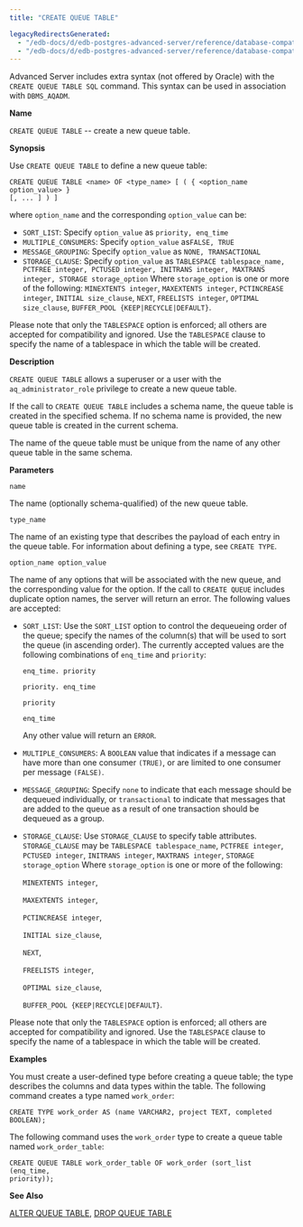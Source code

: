 ```yaml
---
title: "CREATE QUEUE TABLE"

legacyRedirectsGenerated:
  - "/edb-docs/d/edb-postgres-advanced-server/reference/database-compatibility-for-oracle-developers-sql-guide/13/create_queue_table.html"
  - "/edb-docs/d/edb-postgres-advanced-server/reference/database-compatibility-for-oracle-developers-sql-guide/latest/create_queue_table.html"
---
```


<div id="create_queue_table" class="registered_link"></div>

Advanced Server includes extra syntax (not offered by Oracle) with the `CREATE QUEUE TABLE SQL` command. This syntax can be used in association with `DBMS_AQADM`.

**Name**

`CREATE QUEUE TABLE` -- create a new queue table.

**Synopsis**

Use `CREATE QUEUE TABLE` to define a new queue table:

```text
CREATE QUEUE TABLE <name> OF <type_name> [ ( { <option_name option_value> }
[, ... ] ) ]
```

where `option_name` and the corresponding `option_value` can be:

-   `SORT_LIST`: Specify `option_value` as `priority, enq_time` 
-   `MULTIPLE_CONSUMERS`: Specify `option_value` as`FALSE, TRUE`
-   `MESSAGE_GROUPING`: Specify `option_value` as `NONE, TRANSACTIONAL` 
-   `STORAGE_CLAUSE`: Specify `option_value` as `TABLESPACE tablespace_name, PCTFREE integer, PCTUSED integer, INITRANS integer, MAXTRANS integer, STORAGE storage_option` Where `storage_option` is one or more of the following: `MINEXTENTS integer`, `MAXEXTENTS integer`, `PCTINCREASE integer`, `INITIAL size_clause`, `NEXT`, `FREELISTS integer`, `OPTIMAL size_clause`, `BUFFER_POOL {KEEP|RECYCLE|DEFAULT}`. 

Please note that only the `TABLESPACE` option is enforced; all others are accepted for compatibility and ignored. Use the `TABLESPACE` clause to specify the name of a tablespace in which the table will be created.                                                                                                                                                                                                                                                                                                                                                                                                                                                                                                                                                                                         

**Description**

`CREATE QUEUE TABLE` allows a superuser or a user with the `aq_administrator_role` privilege to create a new queue table.

If the call to `CREATE QUEUE TABLE` includes a schema name, the queue table is created in the specified schema. If no schema name is provided, the new queue table is created in the current schema.

The name of the queue table must be unique from the name of any other queue table in the same schema.

**Parameters**

`name`

 The name (optionally schema-qualified) of the new queue table.

`type_name`

 The name of an existing type that describes the payload of each entry in the queue table. For information about defining a type, see `CREATE TYPE`.

`option_name option_value`

 The name of any options that will be associated with the new queue, and the corresponding value for the option. If the call to `CREATE QUEUE` includes duplicate option names, the server will return an error. The following values are accepted:

-   `SORT_LIST`: Use the `SORT_LIST` option to control the dequeueing order of the queue; specify the names of the column(s) that will be used to sort the queue (in ascending order). The currently accepted values are the following combinations of `enq_time` and `priority`:

    `enq_time. priority`

    `priority. enq_time`

    `priority`

    `enq_time`

    Any other value will return an `ERROR`.

-   `MULTIPLE_CONSUMERS`: A `BOOLEAN` value that indicates if a message can have more than one consumer `(TRUE)`, or are limited to one consumer per message `(FALSE)`.

-   `MESSAGE_GROUPING`: Specify `none` to indicate that each message should be dequeued individually, or `transactional` to indicate that messages that are added to the queue as a result of one transaction should be dequeued as a group.

-   `STORAGE_CLAUSE`: Use `STORAGE_CLAUSE` to specify table attributes. `STORAGE_CLAUSE` may be `TABLESPACE tablespace_name`, `PCTFREE integer`, `PCTUSED integer`, `INITRANS integer`, `MAXTRANS integer`, `STORAGE storage_option` Where `storage_option` is one or more of the following:

    `MINEXTENTS integer`, 

    `MAXEXTENTS integer`,

    `PCTINCREASE integer`, 

    `INITIAL size_clause`,

    `NEXT`, 

    `FREELISTS integer`, 

    `OPTIMAL size_clause`,

    `BUFFER_POOL {KEEP|RECYCLE|DEFAULT}`.

Please note that only the `TABLESPACE` option is enforced; all others are accepted for compatibility and ignored. Use the `TABLESPACE` clause to specify the name of a tablespace in which the table will be created.

**Examples**

You must create a user-defined type before creating a queue table; the type describes the columns and data types within the table. The following command creates a type named `work_order`:

```text
CREATE TYPE work_order AS (name VARCHAR2, project TEXT, completed BOOLEAN);
```

The following command uses the `work_order` type to create a queue table named `work_order_table`:

```text
CREATE QUEUE TABLE work_order_table OF work_order (sort_list (enq_time,
priority));
```

**See Also**

[ALTER QUEUE TABLE](07_alter_queue_table/#alter_queue_table), [DROP QUEUE TABLE](53_drop_queue_table/#drop_queue_table)
